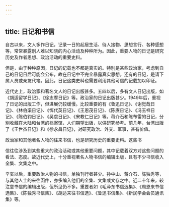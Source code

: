 ```yaml
---
---
---
```

title: 日记和书信
---



自古以来，文人多作日记，记录一日的起居生活、待人接物、思想言行、各种感想等，常常暴露别人难以知晓的内心活动及种种所为。因此，重要人物的日记是研究历史及作者思想、政治活动的重要史料。

但是，由于种种原因，日记的记载也不都是真实的。特别是某些政治家，考虑到自己的日记日后可能会公布，故在日记中不完全暴露真实思想。还有的日记，是请下属人员或亲友代笔。因此，日记这类史料也需要利用其他可信的记载加以印证。

近代史上，政治家和著名文人的日记出版甚多。五四以后，多有文人日记出版，如《胡适留学日记》、《徐志摩日记》等。政治家的日记出版甚少。1949年后，重视了日记的出版工作，但进展仍较缓慢。比较重要的有《鲁迅日记》、《谢觉哉日记》、《林伯渠日记》、《恽代英日记》、《王恩茂日记》、《陈赓日记》、《冯玉祥日记》、《陈伯钧日记》、《吴虞日记》、《宋教仁日记》等。蒋介石和陈布雷的日记，分别收藏在大陆和台湾的档案馆，人们期望出版，以供研究参考。前几年，台湾出版了《王世杰日记》和《徐永昌日记》，对研究政治、外交、军事，甚有价值。

政治家和其他著名人物的往来书信，也是研究历史的重要史料。这些书

信往往涉及到某些重大的政治活动或其他重要问题，其中记载着双方对这些问题的看法、态度。故近代史上，十分重视著名人物书信的编辑出版，且有不少书信收入全集、文集之中。

辛亥以后，重要政治人物的书信，单独刊行者甚少。孙中山、蒋介石、陈独秀等，与其他人士的来往函件，亦多编入他们的全集、文集或文存之中。近二十年来，较注意书信的编辑出版，但所见仍不多。重要者如《毛泽东书信选集》、《周恩来书信选集》、《陈独秀书信集》、《胡适来往书信选》、《鲁迅书信集》、《新民学会会员通讯集》等。